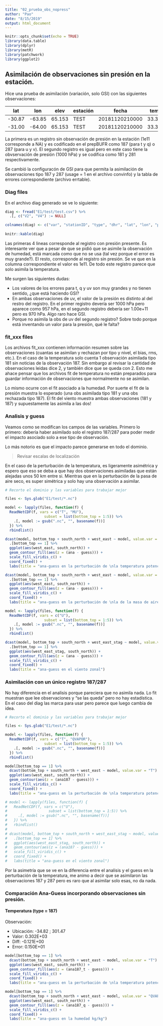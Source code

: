 ```yaml
---
title: "02_prueba_obs_nopress"
author: "Pao"
date: "8/15/2019"
output: html_document
---
```


```r
knitr::opts_chunk$set(echo = TRUE)
library(data.table)
library(dplyr)
library(metR)
library(patchwork)
library(ggplot2)
```

## Asimilación de observaciones sin presión en la estación.

Hice una prueba de asimilación (variación, solo GSI) con las siguientes observaciones:

| lat | lon | elev | estación | fecha | temp | humead | u | v | press |
|--|--|--|--|--|--|--|--|--|--|
| -30.87 | -63.85 | 65.153 | TEST | 20181120210000 | 33.397 | 0.00795423 | -1.41525 | -4.72159 | 100000000000 |
| -31.00 | -64.00 | 65.153 | TEST | 20181120210000 | 33.397 | 0.00795423 | -1.41525 | -4.72159 | 100000 |

La primera es un registro sin observación de presión en la estación (1e11 corresponde a NA) y es codificado en el prepBUFR como 187 (para t y q) o 287 (para u y v). El segundo registro es igual pero en este caso tiene la obvservación de presión (1000 hPa) y se codifica como 181 y 281 respectivamente. 

Se cambió la configuracón de GSI para que permita la asimilación de observaciones tipo 187 y 287 (usage = 1 en el archivo convinfo) y la tabla de errores correspondiente (archivo errtable).



### Diag files

En el archivo diag generado se ve lo siguiente:

```r
diag <- fread("E1/test/test.csv") %>% 
  .[, c("V2", "V4") := NULL]

colnames(diag) <- c("var", "stationID", "type", "dhr", "lat", "lon", "pressure", "usage.flag", "obs", "obs.guess", "obs2", "obs.guess2", "rerr")
  
knitr::kable(diag)
```

Las primeras 4 lineas corresponde al registro con presión presente. Es interesante ver que a pesar de que se pidió que se asimile la observación de humedad, está marcada como que no se usa (tal vez porque el error es muy grande?).
El resto, corresponde al registro sin presión. Se ve que en la columna correspondiente el valor es 1e11. De todo este registro parece que solo asimila la temperatura.

Me surgen las siguientes dudas:

- Los valores de los errores para t, q y uv son muy grandes y no tienen sentido, ¿que está haciendo GSI?
- En ambas observaciones de uv, el valor de la presión es distinto al del restro del registro. En el primer registro devería ser 1000 hPa pero aparece como 957 hPa, en el segundo registro debería ser 1.00e+11 pero es 970 hPa. Algo raro hace GSI.
- Porque no asimila la obs de uv del segundo registro? Sobre todo porque está inventando un valor para la presión, qué le falta?



### fit_xxx files

Los archivos fit_xxx contienen información resumen sobre las observaciones (cuantas se asimilan y rechazan por tipo y nivel,  el bias, rms, etc.). En el caso de la temperatura solo cuenta 1 observación asimilada tipo 181 sin noticias de la observación 187. Sin embargo al revisar la cantidad de observaciones leidas dice 2, y también dice que se queda con 2. Esto me ahace pensar que los archivos fit de temperatura no están preparados para guardar información de observaciones que normalmente no se asimilan.

Lo mismo ocurre con el fit asociado a la humedad. Por suerte el fit de la presión muestra lo esperado (una obs asimilada tipo 181 y una obs rechazada tipo 187). El fit del viento muestra ambas observaciones (181 y 187) y supuestamente las asimila a las dos!



### Analisis y guess

Veamos como se modifican los campos de las variables. Primero lo primero: debería haber asimilado solo el registro 187/287 para poder medir el impacto asociado solo a ese tipo de observación. 

Lo más notorio es que el impacto parece generarse en todo el dominio. 

> Revisar escalas de localización

En el caso de la perturbación de la temperatura, es ligeramente asimétrica y espero que eso se deba a que hay dos observaciones asimiladas que están alejadas unos 50 km entre si. Mientras que en la perturbación de la pasa de aire seco, es super simétrica y solo hay una observación a asimilar. 

```r
# Recorto el dominio y las variables para trabajar mejor

files <- Sys.glob("E1/test/*.nc")

model <- lapply(files, function(f) { 
  ReadNetCDF(f, vars = c("T", "MU"),
                  subset = list(bottom_top = 1:5)) %>% 
    .[, model := gsub(".nc", "", basename(f))]
  }) %>% 
  rbindlist()

dcast(model, bottom_top + south_north + west_east ~ model, value.var = "T") %>% 
  .[bottom_top == 1] %>% 
  ggplot(aes(west_east, south_north)) + 
  geom_contour_fill(aes(z = (ana - guess))) +
  scale_fill_viridis_c() +
  coord_fixed() +
  labs(title = "ana-guess en la perturbación de \nla temperatura potencial \n(theta-t0 en K)") +

dcast(model, bottom_top + south_north + west_east ~ model, value.var = "MU") %>% 
  .[bottom_top == 1] %>% 
  ggplot(aes(west_east, south_north)) + 
  geom_contour_fill(aes(z = (ana - guess))) +
  scale_fill_viridis_c() +
  coord_fixed() +
  labs(title = "ana-guess en la perturbación de \nla de la masa de aire seco (Pa)") 

```


```r
model <- lapply(files, function(f) { 
  ReadNetCDF(f, vars = c("U"),
                  subset = list(bottom_top = 1:5)) %>% 
    .[, model := gsub(".nc", "", basename(f))]
  }) %>% 
  rbindlist()

dcast(model, bottom_top + south_north + west_east_stag ~ model, value.var = "U") %>% 
  .[bottom_top == 1] %>% 
  ggplot(aes(west_east_stag, south_north)) + 
  geom_contour_fill(aes(z = (ana - guess))) +
  scale_fill_viridis_c() +
  coord_fixed() +
  labs(title = "ana-guess en el viento zonal") 

```

### Asimilación con un único registro 187/287

No hay diferencia en el analisis porque pareciera que no asimila nada. Lo fit muestran que lee observaciones y "se las queda" pero no hay estadística. En el caso del diag las marca para usar pero parece que luego cambia de idea. 

```r
# Recorto el dominio y las variables para trabajar mejor

files <- Sys.glob("E1/test/*.nc")

model <- lapply(files, function(f) { 
  ReadNetCDF(f, vars = c("T", "QVAPOR"),
                  subset = list(bottom_top = 1:5)) %>% 
    .[, model := gsub(".nc", "", basename(f))]
  }) %>% 
  rbindlist()

model[bottom_top == 1] %>% 
  dcast(bottom_top + south_north + west_east ~ model, value.var = "T") %>% 
  ggplot(aes(west_east, south_north)) + 
  geom_contour(aes(z = (ana187 - guess))) +
  scale_fill_viridis_c() +
  coord_fixed() +
  labs(title = "ana-guess en la perturbación de \nla temperatura potencial \n(theta-t0 en K)") 

# model <- lapply(files, function(f) { 
#   ReadNetCDF(f, vars = c("U"),
#                   subset = list(bottom_top = 1:5)) %>% 
#     .[, model := gsub(".nc", "", basename(f))]
#   }) %>% 
#   rbindlist()
# 
# dcast(model, bottom_top + south_north + west_east_stag ~ model, value.var = "U") %>% 
#   .[bottom_top == 1] %>% 
#   ggplot(aes(west_east_stag, south_north)) + 
#   geom_contour(aes(z = (ana187 - guess))) +
#   scale_fill_viridis_c() +
#   coord_fixed() +
#   labs(title = "ana-guess en el viento zonal") 
```

Por la asimetría que se ve en la diferencia entre el analisis y el guess en la perturbación de la temperatura, me animo a decir que se asimilaron las observaciones 187 y 287 pero es raro que al asimilar solo esas, no da nada. 

### Comparación Ana-Guess incorporando observaciones sin presión.

#### Temperatura (type = 187)

Observación:

- Ubicación: -34.82 ; 301.47
- Valor: 0.302E+03  
- Diff: -0.121E+00
- Error: 0.150E+01

```r
model[bottom_top == 1] %>% 
  dcast(bottom_top + south_north + west_east ~ model, value.var = "T") %>% 
  ggplot(aes(west_east, south_north)) + 
  geom_contour_fill(aes(z = (ana187_t - guess))) +
  scale_fill_viridis_c() +
  coord_fixed() +
  labs(title = "ana-guess en la perturbación de \nla temperatura potencial \n(theta-t0 en K)") 

model[bottom_top == 1] %>% 
  dcast(bottom_top + south_north + west_east ~ model, value.var = "QVAPOR") %>% 
  ggplot(aes(west_east, south_north)) + 
  geom_contour_fill(aes(z = (ana187_q - guess))) +
  scale_fill_viridis_c() +
  coord_fixed() +
  labs(title = "ana-guess en la humedad kg/kg") 
```


